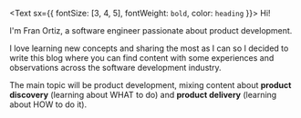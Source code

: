 <Text sx={{ fontSize: [3, 4, 5], fontWeight: `bold`, color: `heading` }}>
  Hi!
</Text>

I'm Fran Ortiz, a software engineer passionate about product development.

I love learning new concepts and sharing the most as I can so I decided to write this blog where you can find content
with some experiences and observations across the software development industry.

The main topic will be product development, mixing content about **product discovery** (learning about WHAT to do)
and **product delivery** (learning about HOW to do it).
